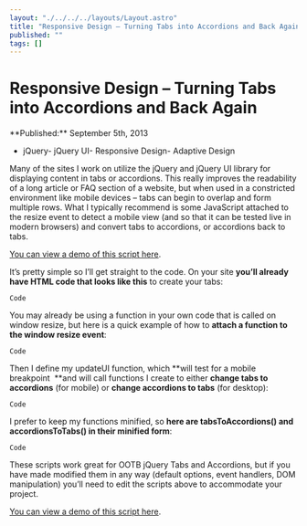 ```yaml
---
layout: "./../../../layouts/Layout.astro"
title: "Responsive Design – Turning Tabs into Accordions and Back Again"
published: ""
tags: []
---
```


# Responsive Design – Turning Tabs into Accordions and Back Again

<time datetime="2013-09-06T00:00:00.000Z">
**Published:**
September 5th, 2013
</time>

- jQuery- jQuery UI- Responsive Design- Adaptive Design	

Many of the sites I work on utilize the jQuery and jQuery UI library for displaying content in tabs or accordions. This really improves the readability of a long article or FAQ section of a website, but when used in a constricted environment like mobile devices – tabs can begin to overlap and form multiple rows. What I typically recommend is some JavaScript attached to the resize event to detect a mobile view (and so that it can be tested live in modern browsers) and convert tabs to accordions, or accordions back to tabs.

<a href="https://codepen.io/markadrake/pen/rNKZVBp">You can view a demo of this script here</a>.

It’s pretty simple so I’ll get straight to the code. On your site **you’ll already have HTML code that looks like this** to create your tabs:

```Code```

You may already be using a function in your own code that is called on window resize, but here is a quick example of how to **attach a function to the window resize event**:

```Code```

Then I define my updateUI function, which **will test for a mobile breakpoint  **and will call functions I create to either **change tabs to accordions** (for mobile) or **change accordions to tabs** (for desktop):

```Code```

I prefer to keep my functions minified, so **here are tabsToAccordions() and accordionsToTabs() in their minified form**:

```Code```

These scripts work great for OOTB jQuery Tabs and Accordions, but if you have made modified them in any way (default options, event handlers, DOM manipulation) you’ll need to edit the scripts above to accommodate your project.

<a href="http://markadrake.com/examples/javascript/jquery/tabs-to-accordions/">You can view a demo of this script here</a>.
